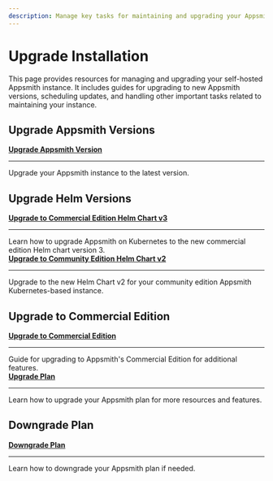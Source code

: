 ```yaml
---
description: Manage key tasks for maintaining and upgrading your Appsmith instance.
---
```


# Upgrade Installation

This page provides resources for managing and upgrading your self-hosted Appsmith instance. It includes guides for upgrading to new Appsmith versions, scheduling updates, and handling other important tasks related to maintaining your instance.

## Upgrade Appsmith Versions

<div className="containerGridSampleApp">
   <div className="containerColumnSampleApp columnGrid column-one">
      <div className="containerCol">
         <b><a href="/getting-started/setup/instance-management/update-appsmith">Upgrade Appsmith Version</a></b>
      </div>
      <hr className="gradient-hr" />
      <div className="containerDescription">
         Upgrade your Appsmith instance to the latest version.
      </div>
   </div>

   <div className="columnGrid column-two">
      
   </div>
</div>

## Upgrade Helm Versions

<div className="containerGridSampleApp">
   <div className="containerColumnSampleApp columnGrid column-one">
      <div className="containerCol">
         <b><a href="/getting-started/setup/installation-guides/kubernetes/migrate-to-be-chart">Upgrade to Commercial Edition Helm Chart v3</a></b>
      </div>
      <hr className="gradient-hr" />
      <div className="containerDescription">
         Learn how to upgrade Appsmith on Kubernetes to the new commercial edition Helm chart version 3.
      </div>
   </div>

   <div className="containerColumnSampleApp columnGrid column-two">
      <div className="containerCol">
         <b><a href="/getting-started/setup/installation-guides/kubernetes/migrate-to-helm-chart-v2-ce">Upgrade to Community Edition Helm Chart v2</a></b>
      </div>
      <hr className="gradient-hr" />
      <div className="containerDescription">
         Upgrade to the new Helm Chart v2 for your community edition Appsmith Kubernetes-based instance.
      </div>
   </div>
</div>

## Upgrade to Commercial Edition

<div className="containerGridSampleApp">
   <div className="containerColumnSampleApp columnGrid column-one">
      <div className="containerCol">
         <b><a href="/getting-started/setup/manage-editions">Upgrade to Commercial Edition</a></b>
      </div>
      <hr className="gradient-hr" />
      <div className="containerDescription">
         Guide for upgrading to Appsmith's Commercial Edition for additional features.
      </div>
   </div>

   <div className="containerColumnSampleApp columnGrid column-two">
      <div className="containerCol">
         <b><a href="/getting-started/setup/manage-plans/upgrade-plan">Upgrade Plan</a></b>
      </div>
      <hr className="gradient-hr" />
      <div className="containerDescription">
         Learn how to upgrade your Appsmith plan for more resources and features.
      </div>
   </div>
</div>

## Downgrade Plan

<div className="containerGridSampleApp">
   <div className="containerColumnSampleApp columnGrid column-one">
      <div className="containerCol">
         <b><a href="/getting-started/setup/manage-plans/downgrade-plan">Downgrade Plan</a></b>
      </div>
      <hr className="gradient-hr" />
      <div className="containerDescription">
         Learn how to downgrade your Appsmith plan if needed.
      </div>
   </div>
    <div className="columnGrid column-two" style={{margin: "10px"}}></div>
</div>